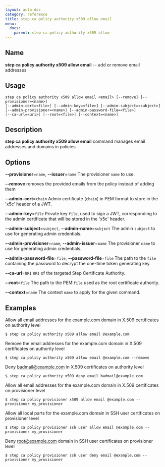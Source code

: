 ```yaml
---
layout: auto-doc
category: reference
title: step ca policy authority x509 allow email
menu:
  docs:
    parent: step ca policy authority x509 allow
---
```


## Name
**step ca policy authority x509 allow email** -- add or remove email addresses

## Usage

```raw
step ca policy authority x509 allow email <email> [--remove] [--provisioner=<name>]
[--admin-cert=<file>] [--admin-key=<file>] [--admin-subject=<subject>]
[--admin-provisioner=<name>] [--admin-password-file=<file>]
[--ca-url=<uri>] [--root=<file>] [--context=<name>]
```

## Description

**step ca policy authority x509 allow email** command manages email addresses and domains in policies

## Options


**--provisioner**=`name`, **--issuer**=`name`
The provisioner `name` to use.

**--remove**
removes the provided emails from the policy instead of adding them

**--admin-cert**=`chain`
Admin certificate (`chain`) in PEM format to store in the 'x5c' header of a JWT.

**--admin-key**=`file`
Private key `file`, used to sign a JWT, corresponding to the admin certificate that will
be stored in the 'x5c' header.

**--admin-subject**=`subject`, **--admin-name**=`subject`
The admin `subject` to use for generating admin credentials.

**--admin-provisioner**=`name`, **--admin-issuer**=`name`
The provisioner `name` to use for generating admin credentials.

**--admin-password-file**=`file`, **--password-file**=`file`
The path to the `file` containing the password to decrypt the one-time token
generating key.

**--ca-url**=`URI`
`URI` of the targeted Step Certificate Authority.

**--root**=`file`
The path to the PEM `file` used as the root certificate authority.

**--context**=`name`
The context `name` to apply for the given command.

## Examples

Allow all email addresses for the example.com domain in X.509 certificates on authority level
```shell
$ step ca policy authority x509 allow email @example.com
```

Remove the email addresses for the example.com domain in X.509 certificates on authority level
```shell
$ step ca policy authority x509 allow email @example.com --remove
```

Deny badmail@example.com in X.509 certificates on authority level
```shell
$ step ca policy authority x509 deny email badmail@example.com
```

Allow all email addresses for the example.com domain in X.509 certificates on provisioner level
```shell
$ step ca policy provisioner x509 allow email @example.com --provisioner my_provisioner
```

Allow all local parts for the example.com domain in SSH user certificates on provisioner level
```shell
$ step ca policy provisioner ssh user allow email @example.com --provisioner my_provisioner
```

Deny root@example.com domain in SSH user certificates on provisioner level
```shell
$ step ca policy provisioner ssh user deny email @example.com --provisioner my_provisioner
```

